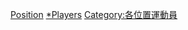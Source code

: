 {{Commons category|Baseball players by position}}
[[Category:棒球選手|Position]]
[[Category:棒球位置|*Players]]
[[Category:各位置運動員|Category:各位置運動員]]